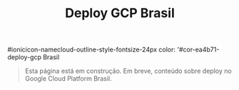 ﻿---
title: Deploy GCP Brasil
sidebar_position: 6
description: Página em construção.
---

#ionicicon-namecloud-outline-style-fontsize-24px color: '#cor-ea4b71-deploy-gcp Brasil

> Esta página está em construção. Em breve, conteúdo sobre deploy no Google Cloud Platform Brasil.


